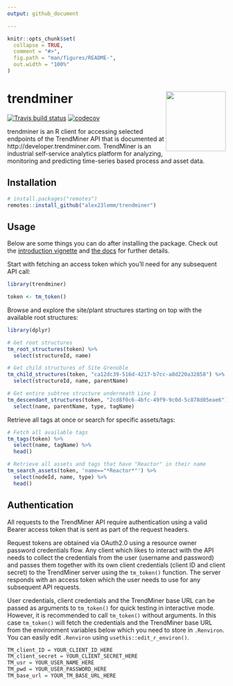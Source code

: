 ```yaml
---
output: github_document

---
```


<!-- README.md is generated from README.Rmd. Please edit that file -->

```r
knitr::opts_chunk$set(
  collapse = TRUE,
  comment = "#>",
  fig.path = "man/figures/README-",
  out.width = "100%"
)
```

# trendminer <img src='man/figures/logo.png' align="right" height="138" />

<!-- badges: start -->

[![Travis build status](https://travis-ci.com/alex23lemm/trendminer.svg?branch=master)](https://travis-ci.com/alex23lemm/trendminer)
[![codecov](https://codecov.io/gh/alex23lemm/trendminer/branch/master/graph/badge.svg)](https://codecov.io/gh/alex23lemm/trendminer)
<!-- badges: end -->

trendminer is an R client for accessing selected endpoints of the TrendMiner API that is documented at http://developer.trendminer.com. TrendMiner is an industrial self-service analytics platform for analyzing, monitoring and predicting time-series based process and asset data.  

## Installation

``` r
# install.packages("remotes")
remotes::install_github("alex23lemm/trendminer")
```

## Usage

Below are some things you can do after installing the package. Check out the [introduction vignette](https://alex23lemm.github.io/trendminer/articles/trendminer.html) and [the docs](https://alex23lemm.github.io/trendminer/reference/index.html) for further details.

Start with fetching an access token which you'll need for any subsequent API call:

```r
library(trendminer)

token <- tm_token()
```

Browse and explore the site/plant structures starting on top with the available root structures:

```r
library(dplyr)

# Get root structures
tm_root_structures(token) %>% 
  select(structureId, name)

# Get child structures of Site Grenoble
tm_child_structures(token, "ca12dc39-516d-4217-b7cc-a8d220a32858") %>% 
  select(structureId, name, parentName)

# Get entire subtree structure underneath Line 1
tm_descendant_structures(token, "2cd8f0c6-4bfc-49f9-9c0d-5c878d05eae6") %>% 
  select(name, parentName, type, tagName)
```

Retrieve all tags at once or search for specific assets/tags:

```r
# Fetch all available tags
tm_tags(token) %>% 
  select(name, tagName) %>%
  head()

# Retrieve all assets and tags that have "Reactor" in their name
tm_search_assets(token, 'name=="*Reactor*"') %>%
  select(nodeId, name, type) %>%
  head()
```


## Authentication

All requests to the TrendMiner API require authentication using a valid Bearer access token that is sent as part of the request headers. 

Request tokens are obtained via OAuth2.0 using a resource owner password credentials flow. Any client which likes to interact with the API needs to collect the credentials from the user (username and password) and passes them together with its own client credentials (client ID and client secret) to the TrendMiner server using the `tm_token()` function. The server responds with an access token which the user needs to use for any subsequent API requests.

User credentials, client credentials and the TrendMiner base URL can be passed as arguments to `tm_token()` for quick testing in interactive mode. However, it is recommended to call `tm_token()` without arguments. In this case `tm_token()` will fetch the credentials and the TrendMiner base URL from the environment variables below which you need to store in `.Renviron`. You can easily edit `.Renviron` using `usethis::edit_r_environ()`.

```r
TM_client_ID = YOUR_CLIENT_ID_HERE
TM_client_secret = YOUR_CLIENT_SECRET_HERE
TM_usr = YOUR_USER_NAME_HERE
TM_pwd = YOUR_USER_PASSWORD_HERE
TM_base_url = YOUR_TM_BASE_URL_HERE
```

